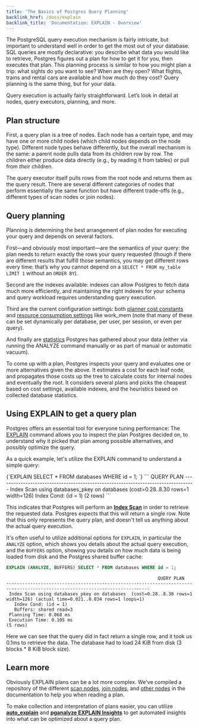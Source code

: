 ```yaml
---
title: 'The Basics of Postgres Query Planning'
backlink_href: /docs/explain
backlink_title: 'Documentation: EXPLAIN - Overview'
---
```


The PostgreSQL query execution mechanism is fairly intricate, but important to understand well in order to get the most out of your database. SQL queries are mostly declarative: you describe what data you would like to retrieve, Postgres figures out a plan for how to get it for you, then executes that plan. This planning process is similar to how you might plan a trip: what sights do you want to see? When are they open? What flights, trains and rental cars are available and how much do they cost? Query planning is the same thing, but for your data.

Query execution is actually fairly straightforward. Let’s look in detail at nodes, query executors, planning, and more.

## Plan structure

First, a query plan is a tree of nodes. Each node has a certain type, and may have one or more child nodes (which child nodes depends on the node type). Different node types behave differently, but the overall mechanism is the same: a parent node pulls data from its children row by row. The children either produce data directly (e.g., by reading it from tables) or pull from _their_ children.

The query executor itself pulls rows from the root node and returns them as the query result. There are several different categories of nodes that perform essentially the same function but have different trade-offs (e.g., different types of scan nodes or join nodes).

## Query planning

Planning is determining the best arrangement of plan nodes for executing your query and depends on several factors.

First—and obviously most important—are the semantics of your query: the plan needs to return exactly the rows your query requested (though if there are different results that fulfill those semantics, you may get different rows every time: that’s why you cannot depend on a `SELECT * FROM my_table LIMIT 1` without an `ORDER BY`).

Second are the indexes available: indexes can allow Postgres to fetch data much more efficiently, and maintaining the right indexes for your schema and query workload requires understanding query execution.

Third are the current configuration settings: both [planner cost constants](https://www.postgresql.org/docs/current/runtime-config-query.html#RUNTIME-CONFIG-QUERY-CONSTANTS) and [resource consumption settings](https://www.postgresql.org/docs/current/runtime-config-resource.html) like work\_mem (note that many of these can be set dynamically per database, per user, per session, or even per query).

And finally are [statistics](https://www.postgresql.org/docs/current/view-pg-stats.html) Postgres has gathered about your data (either via running the ANALYZE command manually or as part of manual or automatic vacuum).

To come up with a plan, Postgres inspects your query and evaluates one or more alternatives given the above. It estimates a cost for each leaf node, and propagates those costs up the tree to calculate costs for internal nodes and eventually the root. It considers several plans and picks the cheapest based on cost settings, available indexes, and the heuristics based on collected database statistics.

## Using EXPLAIN to get a query plan

Postgres offers an essential tool for everyone tuning performance: The [EXPLAIN](https://www.postgresql.org/docs/current/using-explain.html) command allows you to inspect the plan Postgres decided on, to understand why it picked that plan among possible alternatives, and possibly optimize the query.

As a quick example, let's utilize the EXPLAIN command to understand a simple query:

<CodeBlock language="sql">
{`EXPLAIN SELECT * FROM databases WHERE id = 1;
`}
</CodeBlock>
```
                                    QUERY PLAN                                    
----------------------------------------------------------------------------------
 Index Scan using databases_pkey on databases  (cost=0.28..8.30 rows=1 width=126)
   Index Cond: (id = 1)
(2 rows)
```

This indicates that Postgres will perform an **[Index Scan](/docs/explain/scan-nodes/index-scan)** in order to retrieve the requested data. Postgres expects that this will return a single row. Note that this only represents the query plan, and doesn't tell us anything about the actual query execution.

It's often useful to utilize additional options for `EXPLAIN`, in particular the `ANALYZE` option, which shows you details about the actual query execution, and the `BUFFERS` option, showing you details on how much data is being loaded from disk and the Postgres shared buffer cache:

```sql
EXPLAIN (ANALYZE, BUFFERS) SELECT * FROM databases WHERE id = 1;
```
```
                                                         QUERY PLAN                                                         
----------------------------------------------------------------------------------------------------------------------------
 Index Scan using databases_pkey on databases  (cost=0.28..8.30 rows=1 width=126) (actual time=0.021..0.034 rows=1 loops=1)
   Index Cond: (id = 1)
   Buffers: shared read=3
 Planning Time: 0.068 ms
 Execution Time: 0.105 ms
(5 rows)
```

Here we can see that the query did in fact return a single row, and it took us 0.1ms to retrieve the data. The database had to load 24 KiB from disk (3 blocks * 8 KiB block size).

## Learn more

Obviously EXPLAIN plans can be a lot more complex. We've compiled a repository of the different [scan nodes](/docs/explain/scan-nodes), [join nodes](/docs/explain/join-nodes), and [other nodes](/docs/explain/other-nodes) in the documentation to help you when reading a plan.

To make collection and interpretation of plans easier, you can utilize **[auto_explain](/docs/explain/setup/auto_explain)** and **[pganalyze EXPLAIN Insights](/docs/explain/insights)** to get automated insights into what can be optimized about a query plan.